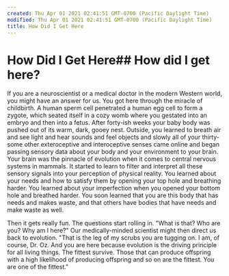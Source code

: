 ```yaml
---
created: Thu Apr 01 2021 02:41:51 GMT-0700 (Pacific Daylight Time)
modified: Thu Apr 01 2021 02:41:51 GMT-0700 (Pacific Daylight Time)
title: How Did I Get Here
---
```

# How Did I Get Here## How did I get here?

If you are a neuroscientist or a medical doctor in the modern Western world, you might have an answer for us. You got here through the miracle of childbirth. A human sperm cell penetrated a human egg cell to form a zygote, which seated itself in a cozy womb where you gestated into an embryo and then into a fetus. After forty-ish weeks your baby body was pushed out of its warm, dark, gooey nest. Outside, you learned to breath air and see light and hear sounds and feel objects and slowly all of your thirty-some other exteroceptive and interoceptive senses came online and began passing sensory data about your body and your environment to your brain. Your brain was the pinnacle of evolution when it comes to central nervous systems in mammals. It started to learn to filter and interpret all these sensory signals into your perception of physical reality. You learned about your needs and how to satisfy them by opening your top hole and breathing harder. You learned about your imperfection when you opened your bottom hole and breathed harder. You soon learned that you are this body that has needs and makes waste, and that others have bodies that have needs and make waste as well.

Then it gets really fun. The questions start rolling in. "What is that? Who are you? Why am I here?" Our medically-minded scientist might then direct us back to evolution. "That is the leg of my scrubs you are tugging on. I am, of course, Dr. Oz. And you are here because evolution is the driving principle for all living things. The fittest survive. Those that can produce offspring with a high likelihood of producing offspring and so on are the fittest. You are one of the fittest."
